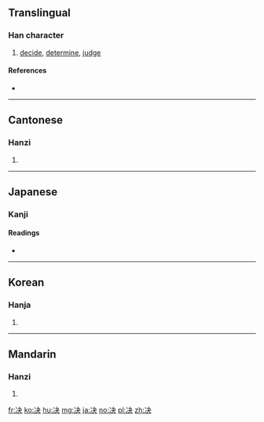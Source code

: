 {{also|決}}
==Translingual==

===Han character===
{{Han char|rn=15|rad=冫|as=04|sn=6|four=|canj=IMDK|ids=⿰冫夬}}

# [[decide]], [[determine]], [[judge]]

====References====
* {{Han ref|kx=0131.290|dkj=01617|dj=0294.200|hdz=10295.120|uh=51B3|ud=20915}}

----

==Cantonese==

===Hanzi===
{{yue-hanzi|jyut=kyut3|y=kyut3|tra=決}}

# {{defn|lang=yue|sort=水04}}

----

==Japanese==

===Kanji===
{{ja-kanji|grade=|rs=冫04}}

====Readings====
* {{ja-readings|goon=[[けち]] (kechi)|kanon=[[けつ]] (ketsu)|kun=[[きめる]] (kimeru), [[さく]] (saku)}}

----

==Korean==

===Hanja===
{{ko-hanja|hangeul=[[결]]|rv=gyeol|mr=kyŏl}}

# {{defn|lang=ko|sort=冫04}}

----

==Mandarin==

===Hanzi===
{{cmn-hanzi|tra=決|pin=[[jué]] ([[jue2]])|wg=chüeh<sup>2</sup>}}

# {{defn|lang=cmn|sort=冫04}}

[[fr:决]]
[[ko:决]]
[[hu:决]]
[[mg:决]]
[[ja:决]]
[[no:决]]
[[pl:决]]
[[zh:决]]